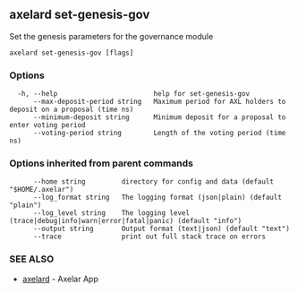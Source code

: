 ## axelard set-genesis-gov

Set the genesis parameters for the governance module

```
axelard set-genesis-gov [flags]
```

### Options

```
  -h, --help                        help for set-genesis-gov
      --max-deposit-period string   Maximum period for AXL holders to deposit on a proposal (time ns)
      --minimum-deposit string      Minimum deposit for a proposal to enter voting period
      --voting-period string        Length of the voting period (time ns)
```

### Options inherited from parent commands

```
      --home string         directory for config and data (default "$HOME/.axelar")
      --log_format string   The logging format (json|plain) (default "plain")
      --log_level string    The logging level (trace|debug|info|warn|error|fatal|panic) (default "info")
      --output string       Output format (text|json) (default "text")
      --trace               print out full stack trace on errors
```

### SEE ALSO

- [axelard](/cli-docs/v0_31_3/axelard) - Axelar App
